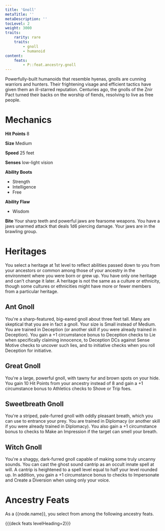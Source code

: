 ```yaml
---
title: 'Gnoll'
metaTitle: ''
metaDescription: ''
tocLevel: 2
weight: 3000
traits:
    rarity: rare
    traits:
        - gnoll
        - humanoid
content:
    feats:
        - P::feat.ancestry.gnoll
---
```


Powerfully-built humanoids that resemble hyenas, gnolls are cunning warriors and hunters. Their frightening visage and efficient tactics have given them an ill-starred reputation. Centuries ago, the gnolls of the Znir Pact turned their backs on the worship of fiends, resolving to live as free people.

# Mechanics

**Hit Points** 8

**Size** Medium

**Speed** 25 feet

**Senses** low-light vision

**Ability Boots**

-   Strength
-   Intelligence
-   Free

**Ability Flaw**

-   Wisdom

**Bite** Your sharp teeth and powerful jaws are fearsome weapons. You have a jaws unarmed attack that deals 1d6 piercing damage. Your jaws are in the brawling group.

# Heritages

You select a heritage at 1st level to reflect abilities passed down to you from your ancestors or common among those of your ancestry in the environment where you were born or grew up. You have only one heritage and can't change it later. A heritage is not the same as a culture or ethnicity, though some cultures or ethnicities might have more or fewer members from a particular heritage.

## Ant Gnoll

You're a sharp-featured, big-eared gnoll about three feet tall. Many are skeptical that you are in fact a gnoll. Your size is Small instead of Medium. You are trained in Deception (or another skill if you were already trained in Deception). You gain a +1 circumstance bonus to Deception checks to Lie when specifically claiming innocence, to Deception DCs against Sense Motive checks to uncover such lies, and to initiative checks when you roll Deception for initiative.

## Great Gnoll

You're a large, powerful gnoll, with tawny fur and brown spots on your hide. You gain 10 Hit Points from your ancestry instead of 8 and gain a +1 circumstance bonus to Athletics checks to Shove or Trip foes.

## Sweetbreath Gnoll

You're a striped, pale-furred gnoll with oddly pleasant breath, which you can use to entrance your prey. You are trained in Diplomacy (or another skill if you were already trained in Diplomacy). You also gain a +1 circumstance bonus to checks to Make an Impression if the target can smell your breath.

## Witch Gnoll

You're a shaggy, dark-furred gnoll capable of making some truly uncanny sounds. You can cast the ghost sound cantrip as an occult innate spell at will. A cantrip is heightened to a spell level equal to half your level rounded up. In addition, you gain a +1 circumstance bonus to checks to Impersonate and Create a Diversion when using only your voice.

# Ancestry Feats

As a {{node.name}}, you select from among the following ancestry feats.

{{{deck feats levelHeading=2}}}
